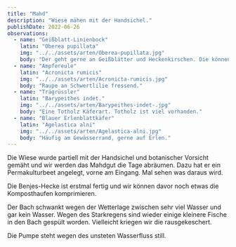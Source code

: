 ```yaml
---
title: "Mahd"
description: "Wiese mähen mit der Handsichel."
publishDate: 2022-06-26
observations:
  - name: "Geißblatt-Linienbock"
    latin: "Oberea pupillata"
    img: "../../assets/arten/Oberea-pupillata.jpg"
    body: "Der geht gerne an Geißblätter und Heckenkirschen. Die können wir mal suchen im Gelände."
  - name: "Ampfereule"
    latin: "Acronicta rumicis"
    img: "../../assets/arten/Acronicta-rumicis.jpg"
    body: "Raupe an Schwertlilie fressend."
  - name: "Trägrüssler"
    latin: "Barypeithes indet."
    img: "../../assets/arten/Barypeithes-indet-.jpg"
    body: "Eine Totholz Käferart. Totholz ist viel vorhanden."
  - name: "Blauer Erlenblattkäfer"
    latin: "Agelastica alni"
    img: "../../assets/arten/Agelastica-alni.jpg"
    body: "Häufig am Gewässerrand, gerne auf Erlen."
---
```



Die Wiese wurde partiell mit der Handsichel und botanischer Vorsicht gemäht und wir werden das Mahdgut die Tage abräumen.
Dazu hat er ein Permakulturbeet angelegt, vorne am Eingang. Mal sehen was daraus wird.

Die Benjes-Hecke ist erstmal fertig und wir können davor noch etwas die Komposthaufen komprimieren.

Der Bach schwankt wegen der Wetterlage zwischen sehr viel Wasser und gar kein Wasser.
Wegen des Starkregens sind wieder einige kleinere Fische in den Bach gespült worden.
Vielleicht kriegen wir die rausgekeschert.

Die Pumpe steht wegen des unsteten Wasserfluss still.
